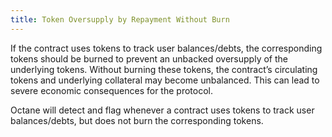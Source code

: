 ```yaml
---
title: Token Oversupply by Repayment Without Burn
---
```


If the contract uses tokens to track user balances/debts, the corresponding tokens should be burned to prevent an unbacked oversupply of the underlying tokens. Without burning these tokens, the contract’s circulating tokens and underlying collateral may become unbalanced. This can lead to severe economic consequences for the protocol.

Octane will detect and flag whenever a contract uses tokens to track user balances/debts, but does not burn the corresponding tokens.
